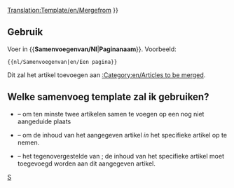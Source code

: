 <noinclude>[[Translation:Template/en/Mergefrom]]</noinclude>
{{en/Ambox| type  = move
| image = en/Mergefrom.png
| text  =  {{#IF: {{{1|}}} |Er wordt voorgesteld dat dit artikel of deze sectie wordt <span class="plainlinks">[http://en.wikipedia.org/wiki/Wikipedia:Merging samengevoegd]</span> met<!--
                            --> ''[[:{{{1}}}|{{{1}}}]]''.  | er is geen paginanaam aangegeven, bewerk dit of verwijder deze template
}} }}<includeonly>{{{2|[[Category:en/Articles to be merged|{{PAGENAME}}]]}}}</includeonly><noinclude>

==Gebruik==
Voer in <nowiki>{{</nowiki>'''Samenvoegenvan/Nl'''|'''Paginanaam'''<nowiki>}}</nowiki>. Voorbeeld:
<pre>{{nl/Samenvoegenvan|en/Een pagina}}</pre>
Dit zal het artikel toevoegen aan [[:Category:en/Articles to be merged]].

== Welke samenvoeg template zal ik gebruiken? ==
* {{en/S|nl/Samenvoegen}} &ndash; om ten minste twee artikelen samen te voegen op een nog niet aangeduide plaats
* {{en/S|nl/Samenvoegenin}} &ndash; om de inhoud van het aangegeven artikel ''in'' het specifieke artikel op te nemen.
* {{en/S|nl/Samenvoegenvan}} &ndash; het tegenovergestelde van {{en/S|nl/Samenvoegenin}}; de inhoud van het specifieke artikel moet toegevoegd worden aan dit aangegeven artikel.

[[Category:nl/Berichtenbox|S]]</noinclude>